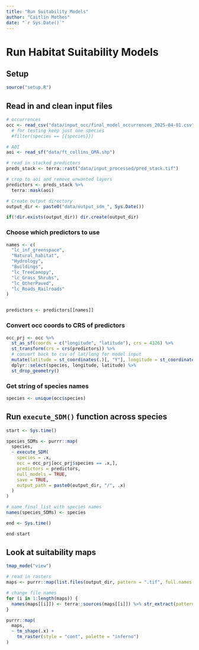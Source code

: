 ```yaml
---
title: "Run Suitability Models"
author: "Caitlin Mothes"
date: "`r Sys.Date()`"
---
```


# Run Habitat Suitability Models

## Setup

```r
source("setup.R")
```

## Read in and clean input files

```r
# occurrences
occ <- read_csv("data/input_occ/final_model_occurrences_2025-04-01.csv")# %>% 
  # for testing keep just one species
  #filter(species == {{species}})

# AOI
aoi <- read_sf("data/ft_collins_GMA.shp")

# read in stacked predictors
preds_stack <- terra::rast("data/input_processed/pred_stack.tif")

# crop to aoi and remove unwanted layers
predictors <- preds_stack %>%
  terra::mask(aoi)

# Create output directory
output_dir <- paste0("data/output_sdm_", Sys.Date())

if(!dir.exists(output_dir)) dir.create(output_dir)

```

### Choose which predictors to use

```r
names <- c(
  "lc_inf_greenspace",
  "Natural_habitat",
  "Hydrology",
  "Buildings",
  "lc_TreeCanopy",
  "lc_Grass_Shrubs",
  "lc_OtherPaved",
  "lc_Roads_Railroads"
)


predictors <- predictors[[names]]
```

### Convert occ coords to CRS of predictors

```r
occ_prj <- occ %>%
  st_as_sf(coords = c("longitude", "latitude"), crs = 4326) %>%
  st_transform(crs = crs(predictors)) %>%
  # convert back to csv of lat/long for model input
  mutate(latitude = st_coordinates(.)[, "Y"], longitude = st_coordinates(.)[, "X"]) %>%
  dplyr::select(species, longitude, latitude) %>%
  st_drop_geometry()
```

### Get string of species names

```r
species <- unique(occ$species)
```

## Run `execute_SDM()` function across species

```r
start <- Sys.time()

species_SDMs <- purrr::map(
  species,
  ~ execute_SDM(
    species = .x,
    occ = occ_prj[occ_prj$species == .x,],
    predictors = predictors,
    null_models = TRUE,
    save = TRUE,
    output_path = paste0(output_dir, "/", .x)
  )
)

# name final list with species names
names(species_SDMs) <- species

end <- Sys.time()

end-start
```

## Look at suitability maps

```r
tmap_mode("view")

# read in rasters
maps <- purrr::map(list.files(output_dir, pattern = ".tif", full.names = TRUE), terra::rast)

# change file names
for (i in 1:length(maps)) {
  names(maps[[i]]) <- terra::sources(maps[[i]]) %>% str_extract(pattern = "(?<=output_sdm/).*?(?=.tif)")
}

purrr::map(
  maps,
  ~ tm_shape(.x) +
    tm_raster(style = "cont", palette = "inferno")
)
```
